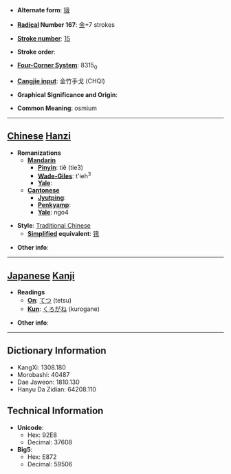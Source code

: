 * '''Alternate form''': [[锇]]

* '''[[Wiktionary:Chinese radical index| Radical]] Number 167''': [[Wiktionary:Chinese radical index 金|金]]+7 strokes

* '''[[Wiktionary:Chinese total strokes index|Stroke number]]''': [[Wiktionary:Chinese total strokes index 15|15]]

* '''Stroke order''': 

* '''[[Wiktionary:Chinese four corner index|Four-Corner System]]''': 8315<sub>0</sub>

* '''[[Wiktionary:Chinese Cangjie index|Cangjie input]]''': 金竹手戈 (CHQI)

* '''Graphical Significance and Origin''': 

* '''Common Meaning''': osmium

----

== [[Chinese]] [[Hanzi]] ==

* '''Romanizations'''
** '''[[Mandarin]]'''
*** '''[[Pinyin]]''': tiě (tie3)
*** '''[[Wade-Giles]]''': t'ieh<sup>3</sup>
*** '''[[Yale]]''': 
** '''[[Cantonese]]'''
*** '''[[Jyutping]]''':
*** '''[[Penkyamp]]''': 
*** '''[[Yale]]''': ngo4

* '''Style''': [[Traditional Chinese]] 
** '''[[Simplified Chinese|Simplified]] equivalent''': [[锇]]

* '''Other info''': 

----

== [[Japanese]] [[Kanji]] ==

* '''Readings'''
** '''[[On]]''': [[てつ]] (tetsu)
** '''[[Kun]]''': [[くろがね]] (kurogane)

* '''Other info''':  

----

== Dictionary Information ==

* KangXi: 1308.180
* Morobashi: 40487
* Dae Jaweon: 1810.130
* Hanyu Da Zidian: 64208.110

== Technical Information ==

* '''Unicode''':
** Hex: 92E8
** Decimal: 37608
* '''Big5''':
** Hex: E872
** Decimal: 59506